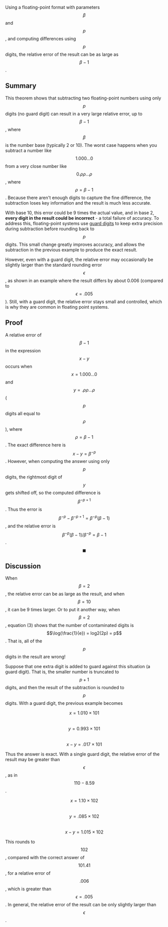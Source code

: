 <Theorem id="1"/>

Using a floating-point format with parameters $$\beta$$ and $$p$$, and computing differences using $$p$$ digits, the relative error of the result can be as large as $$\beta - 1$$.

## Summary

This theorem shows that subtracting two floating-point numbers using only $$p$$ digits (no guard digit) can result in a very large relative error, up to $$\beta - 1$$, where $$\beta$$ is the number base (typically 2 or 10). The worst case happens when you subtract a number like $$1.000\ldots0$$ from a very close number like $$0.\rho\rho\ldots\rho$$, where $$\rho = \beta - 1$$. Because there aren't enough digits to capture the fine difference, the subtraction loses key information and the result is much less accurate.

With base 10, this error could be 9 times the actual value, and in base 2, **every digit in the result could be incorrect** - a total failure of accuracy. To address this, floating-point systems use [guard digits](/concept/guard-digit) to keep extra precision during subtraction before rounding back to $$p$$ digits. This small change greatly improves accuracy, and allows the subtraction in the previous example to produce the exact result.

However, even with a guard digit, the relative error may occasionally be slightly larger than the standard rounding error $$\epsilon$$, as shown in an example where the result differs by about 0.006 (compared to $$\epsilon = .005$$). Still, with a guard digit, the relative error stays small and controlled, which is why they are common in floating point systems.

## Proof

A relative error of $$\beta - 1$$ in the expression $$x - y$$ occurs when $$x = 1.000\ldots0$$ and $$y = .\rho\rho\ldots\rho$$ ($$p$$ digits all equal to $$\rho$$), where $$\rho = \beta - 1$$. The exact difference here is $$x - y = \beta^{-p}$$. However, when computing the answer using only $$p$$ digits, the rightmost digit of $$y$$ gets shifted off, so the computed difference is $$\beta^{-p + 1}$$. Thus the error is $$\beta^{-p} - \beta^{-p+1} = \beta^{-p}(\beta - 1)$$, and the relative error is $$\beta^{-p}(\beta - 1)/\beta^{-p} = \beta - 1$$. $$\blacksquare$$

## Discussion

When $$\beta = 2$$, the relative error can be as large as the result, and when $$\beta = 10$$, it can be 9 times larger. Or to put it another way, when $$\beta = 2$$, equation (3) shows that the number of contaminated digits is $$\log(\frac{1}{e}) = log2(2p) = p$$. That is, all of the $$p$$ digits in the result are wrong! 

Suppose that one extra digit is added to guard against this situation (a guard digit). That is, the smaller number is truncated to $$p + 1$$ digits, and then the result of the subtraction is rounded to $$p$$ digits. With a guard digit, the previous example becomes

$$x = 1.010 \times 101$$ <br/>
$$y = 0.993 \times 101$$ <br/>
$$x - y = .017 \times 101$$

Thus the answer is exact. With a single guard digit, the relative error of the result may be greater than $$\epsilon$$, as in $$110 - 8.59$$.

$$x = 1.10 \times 102$$ <br/>
$$y = .085 \times 102$$ <br/>
$$x - y = 1.015 \times 102$$

This rounds to $$102$$, compared with the correct answer of $$101.41$$, for a relative error of $$.006$$, which is greater than $$\epsilon = .005$$. In general, the relative error of the result can be only slightly larger than $$\epsilon$$.